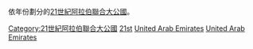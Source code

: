 依年份劃分的[[21世紀|21世紀]][[阿拉伯聯合大公國|阿拉伯聯合大公國]]。


[[Category:21世紀阿拉伯聯合大公國|Category:21世紀阿拉伯聯合大公國]]
[[Category:依年份劃分的阿拉伯聯合大公國|21st]]
[[Category:依年份劃分的21世紀各國|United Arab Emirates]]
[[Category:依年份劃分的21世紀亞洲|United Arab Emirates]]